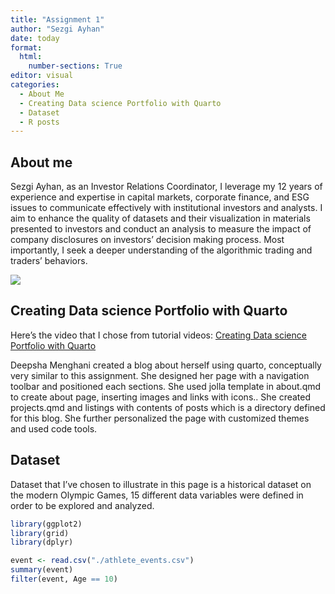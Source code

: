 ```yaml
---
title: "Assignment 1"
author: "Sezgi Ayhan"
date: today
format: 
  html:
    number-sections: True
editor: visual
categories:
  - About Me
  - Creating Data science Portfolio with Quarto
  - Dataset
  - R posts
---
```


::: class
## About me

Sezgi Ayhan, as an Investor Relations Coordinator, I leverage my 12 years of experience and expertise in capital markets, corporate finance, and ESG issues to communicate effectively with institutional investors and analysts. I aim to enhance the quality of datasets and their visualization in materials presented to investors and conduct an analysis to measure the impact of company disclosures on investors' decision making process. Most importantly, I seek a deeper understanding of the algorithmic trading and traders' behaviors.
:::

[![](https://img.shields.io/badge/linkedin-%230077B5.svg?&style=for-the-badge&logo=linkedin&logoColor=white&color=071A2C)](https://www.linkedin.com/in/sezgi-ayhan-75ab6913)

## Creating Data science Portfolio with Quarto

Here's the video that I chose from tutorial videos: [Creating Data science Portfolio with Quarto](https://www.youtube.com/watch?v=xtSFXtDf4cM&list=PL9HYL-VRX0oTOK4cpbCbRk15K2roEgzVW&index=6)

Deepsha Menghani created a blog about herself using quarto, conceptually very similar to this assignment. She designed her page with a navigation toolbar and positioned each sections. She used jolla template in about.qmd to create about page, inserting images and links with icons.. She created projects.qmd and listings with contents of posts which is a directory defined for this blog. She further personalized the page with customized themes and used code tools.

## Dataset

Dataset that I've chosen to illustrate in this page is a historical dataset on the modern Olympic Games, 15 different data variables were defined in order to be explored and analyzed.

```r
library(ggplot2)
library(grid)
library(dplyr)

event <- read.csv("./athlete_events.csv")
summary(event)
filter(event, Age == 10)

```
